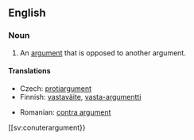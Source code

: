 ==English==
{{wikipedia}}
===Noun===
{{en-noun}}

# An [[argument]] that is opposed to another argument.

====Translations====
{{top}}
* Czech: [[protiargument]] {{m}}
* Finnish: [[vastaväite]], [[vasta-argumentti]]
{{mid}}
* Romanian: [[contra argument]]
{{bottom}}

[[sv:conuterargument}}